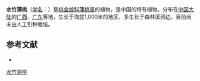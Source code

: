 {{Speciesbox
| name = 水竹蒲桃
| status = 
| status_system = 
| image = 
| genus = Syzygium
| species = fluviatile
| authority = (Hemsl.) Merr.
}}

'''水竹蒲桃'''（[[学名|学名]]：{{lang|la|''Syzygium fluviatile''}}）是[[桃金娘科|桃金娘科]][[蒲桃属|蒲桃属]]的植物，是中国的特有植物。分布在[[中国大陆|中国大陆]]的[[广西|广西]]、[[广东|广东]]等地，生长于海拔1,000米的地区，多生长于森林溪涧边，目前尚未由人工引种栽培。

== 参考文献 ==
<div class="references-small">
* {{cite web| url =http://www.bioinfo.cn/db05/KmzwSpecies.php?action=view&id=12948| title =水竹蒲桃| work =《中国高等植物数据库全库》| publisher =中国科学院微生物研究所| author =昆明植物研究所| accessdate =2009-02-24| deadurl =yes| archiveurl =https://web.archive.org/web/20160305005616/http://www.bioinfo.cn/db05/KmzwSpecies.php?action=view&id=12948| archivedate =2016-03-05}}
</div>
{{Taxonbar|from=Q11130443}}

{{DEFAULTSORT:Syzygium fluviatile}}
[[Category:蒲桃属|水竹蒲桃]]


{{Myrtaceae-stub}}